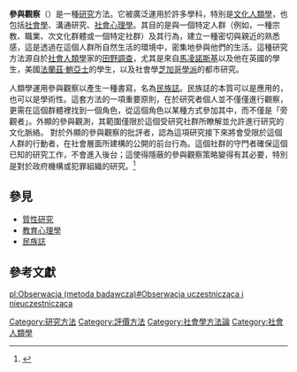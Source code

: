 '''參與觀察'''（{{lang|en|Participant observation}}）是一種[[研究|研究]]方法。它被廣泛運用於許多學科，特別是[[文化人類學|文化人類學]]，也包括[[社會學|社會學]]、溝通研究、[[社會心理學|社會心理學]]。其目的是與一個特定人群（例如，一種宗教、職業、次文化群體或一個特定社群）及其行為，建立一種密切與親近的熟悉感，這是透過在這個人群所自然生活的環境中，密集地參與他們的生活。這種研究方法源自於[[社會人類學|社會人類學]]家的[[田野調查|田野調查]]，尤其是來自[[馬凌諾斯基|馬凌諾斯基]]以及他在英國的學生，美國[[法蘭茲·鮑亞士|法蘭茲·鮑亞士]]的學生，以及社會學[[芝加哥社會學派|芝加哥學派]]的都市研究。 
 
人類學運用參與觀察以產生一種書寫，名為[[民族誌|民族誌]]。民族誌的本質可以是應用的，也可以是學術性。這套方法的一項重要原則，在於研究者個人並不僅僅進行觀察，更需在這個群體裡找到一個角色，從這個角色以某種方式參加其中，而不僅是「旁觀者」。外顯的參與觀測，其範圍僅限於這個受研究社群所瞭解並允許進行研究的文化脈絡。 對於外顯的參與觀察的批評者，認為這項研究接下來將會受限於這個人群的行動者，在社會層面所建構的公開的前台行為。這個社群的守門者確保這個已知的研究工作，不會進入後台；這使得隱蔽的參與觀察策略變得有其必要，特別是對於政府機構或犯罪組織的研究。<ref name="Douglas">{{Cite book|author=Douglas, J.D.|year=1976|title=''Investigative Social Research''|url=https://archive.org/details/investigativesoc29doug|location=Beverly Hills, CA|publisher=Sage Publications|language=en|accessdate=2011-06-28}}</ref>

== 參見 ==
* [[質性研究|質性研究]]
* [[教育心理學|教育心理學]]
* [[民族誌|民族誌]]

== 參考文獻 ==
{{reflist}}

[[Category:研究方法|Category:研究方法]]
[[Category:評價方法|Category:評價方法]]
[[Category:社會學方法論|Category:社會學方法論]]
[[Category:社會人類學|Category:社會人類學]]

[[pl:Obserwacja_(metoda_badawcza)#Obserwacja_uczestnicząca_i_nieuczestnicząca|pl:Obserwacja (metoda badawcza)#Obserwacja uczestnicząca i nieuczestnicząca]]
